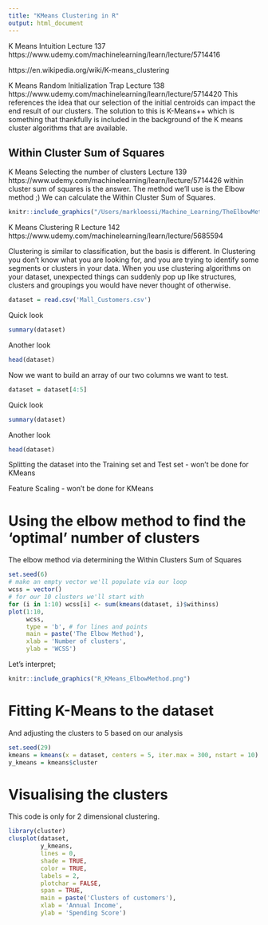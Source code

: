 ```yaml
---
title: "KMeans Clustering in R"
output: html_document
---
```

K Means Intuition Lecture 137 https://www.udemy.com/machinelearning/learn/lecture/5714416

https://en.wikipedia.org/wiki/K-means_clustering

K Means Random Initialization Trap Lecture 138 https://www.udemy.com/machinelearning/learn/lecture/5714420 This references the idea that our selection of the initial centroids can impact the end result of our clusters. The solution to this is K-Means++ which is something that thankfully is included in the background of the K means cluster algorithms that are available. 

## Within Cluster Sum of Squares
K Means Selecting the number of clusters Lecture 139 https://www.udemy.com/machinelearning/learn/lecture/5714426 
within cluster sum of squares is the answer. The method we'll use is the Elbow method ;) We can calculate the Within Cluster Sum of Squares.

```r
knitr::include_graphics("/Users/markloessi/Machine_Learning/TheElbowMethodClusteringNums.png")
```

K Means Clustering R Lecture 142 https://www.udemy.com/machinelearning/learn/lecture/5685594

Clustering is similar to classification, but the basis is different. In Clustering you don’t know what you are looking for, and you are trying to identify some segments or clusters in your data. When you use clustering algorithms on your dataset, unexpected things can suddenly pop up like structures, clusters and groupings you would have never thought of otherwise.
```r
dataset = read.csv('Mall_Customers.csv')
```
Quick look
```r
summary(dataset)
```
Another look
```r
head(dataset)
```
Now we want to build an array of our two columns we want to test.
```r
dataset = dataset[4:5]
```
Quick look
```r
summary(dataset)
```
Another look
```r
head(dataset)
```

Splitting the dataset into the Training set and Test set - won't be done for KMeans

Feature Scaling - won't be done for KMeans

# Using the elbow method to find the 'optimal' number of clusters
The elbow method via determining the Within Clusters Sum of Squares
```r
set.seed(6)
# make an empty vector we'll populate via our loop
wcss = vector()
# for our 10 clusters we'll start with
for (i in 1:10) wcss[i] <- sum(kmeans(dataset, i)$withinss)
plot(1:10,
     wcss,
     type = 'b', # for lines and points
     main = paste('The Elbow Method'),
     xlab = 'Number of clusters',
     ylab = 'WCSS')
```

Let's interpret;
```r
knitr::include_graphics("R_KMeans_ElbowMethod.png")
```

# Fitting K-Means to the dataset
And adjusting the clusters to 5 based on our analysis
```r
set.seed(29)
kmeans = kmeans(x = dataset, centers = 5, iter.max = 300, nstart = 10)
y_kmeans = kmeans$cluster
```
# Visualising the clusters
This code is only for 2 dimensional clustering. 
```r
library(cluster)
clusplot(dataset,
         y_kmeans,
         lines = 0,
         shade = TRUE,
         color = TRUE,
         labels = 2,
         plotchar = FALSE,
         span = TRUE,
         main = paste('Clusters of customers'),
         xlab = 'Annual Income',
         ylab = 'Spending Score')
```

